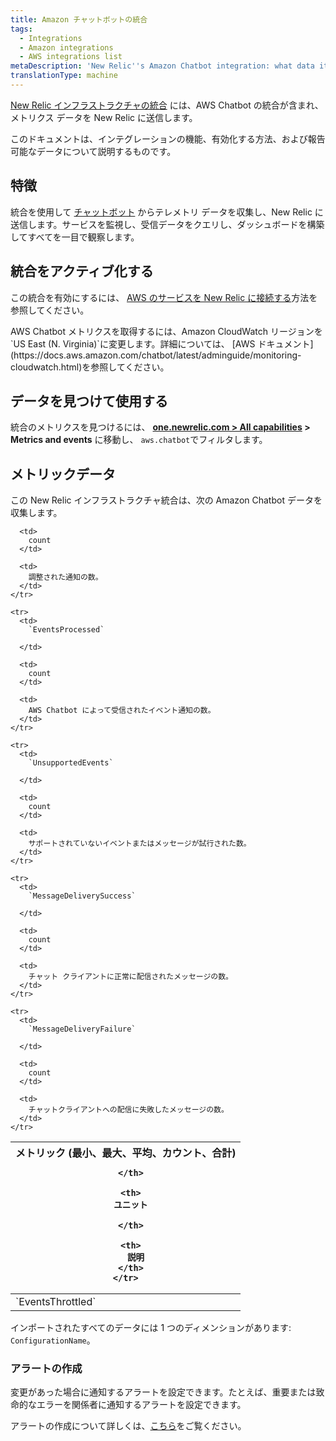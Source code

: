 ```yaml
---
title: Amazon チャットボットの統合
tags:
  - Integrations
  - Amazon integrations
  - AWS integrations list
metaDescription: 'New Relic''s Amazon Chatbot integration: what data it reports, and how to enable it.'
translationType: machine
---
```


[New Relic インフラストラクチャの統合](/docs/infrastructure/integrations-getting-started/getting-started/introduction-infrastructure-integrations) には、AWS Chatbot の統合が含まれ、メトリクス データを New Relic に送信します。

このドキュメントは、インテグレーションの機能、有効化する方法、および報告可能なデータについて説明するものです。

## 特徴

統合を使用して [チャットボット](https://aws.amazon.com/chatbot/) からテレメトリ データを収集し、New Relic に送信します。サービスを監視し、受信データをクエリし、ダッシュボードを構築してすべてを一目で観察します。

## 統合をアクティブ化する

この統合を有効にするには、 [AWS のサービスを New Relic に接続する](/docs/infrastructure/amazon-integrations/connect/aws-metric-stream/#set-up-metric-stream)方法を参照してください。

<Callout variant="important">
  AWS Chatbot メトリクスを取得するには、Amazon CloudWatch リージョンを `US East (N. Virginia)`に変更します。詳細については、 [AWS ドキュメント](https://docs.aws.amazon.com/chatbot/latest/adminguide/monitoring-cloudwatch.html)を参照してください。
</Callout>

## データを見つけて使用する

統合のメトリクスを見つけるには、 **[one.newrelic.com > All capabilities](https://one.newrelic.com/all-capabilities) > Metrics and events** に移動し、 `aws.chatbot`でフィルタします。

## メトリックデータ

この New Relic インフラストラクチャ統合は、次の Amazon Chatbot データを収集します。

<table>
  <thead>
    <tr>
      <th style={{ width: "200px" }}>
        メトリック (最小、最大、平均、カウント、合計)  

      </th>

      <th>
        ユニット  

      </th>

      <th>
        説明
      </th>
    </tr>
  </thead>

  <tbody>
    <tr>
      <td>
        `EventsThrottled`
      </td>

      <td>
        count
      </td>

      <td>
        調整された通知の数。
      </td>
    </tr>

    <tr>
      <td>
        `EventsProcessed`  

      </td>

      <td>
        count
      </td>

      <td>
        AWS Chatbot によって受信されたイベント通知の数。
      </td>
    </tr>

    <tr>
      <td>
        `UnsupportedEvents`  

      </td>

      <td>
        count
      </td>

      <td>
        サポートされていないイベントまたはメッセージが試行された数。
      </td>
    </tr>

    <tr>
      <td>
        `MessageDeliverySuccess`  

      </td>

      <td>
        count
      </td>

      <td>
        チャット クライアントに正常に配信されたメッセージの数。
      </td>
    </tr>

    <tr>
      <td>
        `MessageDeliveryFailure`  

      </td>

      <td>
        count
      </td>

      <td>
        チャットクライアントへの配信に失敗したメッセージの数。
      </td>
    </tr>
  </tbody>
</table>

インポートされたすべてのデータには 1 つのディメンションがあります: `ConfigurationName`。

### アラートの作成

変更があった場合に通知するアラートを設定できます。たとえば、重要または致命的なエラーを関係者に通知するアラートを設定できます。

アラートの作成について詳しくは、[こちら](/docs/alerts-applied-intelligence/new-relic-alerts/learn-alerts/introduction-alerts/)をご覧ください。